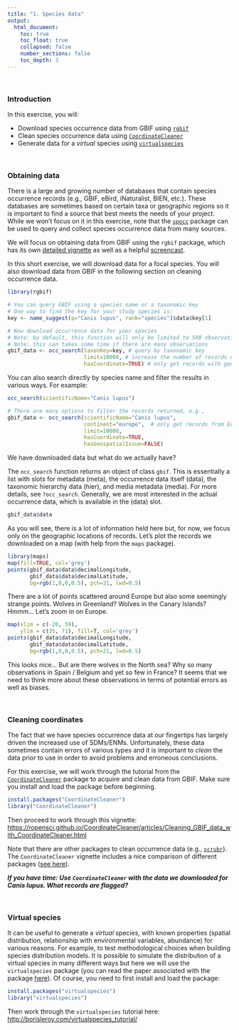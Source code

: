 ```yaml
---
title: "1. Species data"
output:
  html_document:
    toc: true
    toc_float: true
    collapsed: false
    number_sections: false
    toc_depth: 3
---
```


$~$

### Introduction

In this exercise, you will:

- Download species occurrence data from GBIF using [`rgbif`](https://docs.ropensci.org/rgbif/index.html)
- Clean species occurrence data using [`CoordinateCleaner`](https://ropensci.github.io/CoordinateCleaner/)
- Generate data for a *virtual* species using [`virtualspecies`](http://borisleroy.com/virtualspecies_tutorial/)

$~$

### Obtaining data

There is a large and growing number of databases that contain species occurrence records (e.g., GBIF, eBird, iNaturalist, BIEN, etc.).  These databases are sometimes based on certain taxa or geographic regions so it is important to find a source that best meets the needs of your project.  While we won't focus on it in this exercise, note that the [`spocc`](https://docs.ropensci.org/spocc/) package can be used to query and collect species occurrence data from many sources.

We will focus on obtaining data from GBIF using the `rgbif` package, which has its own [detailed vignette](https://docs.ropensci.org/rgbif/articles/rgbif.html) as well as a helpful [screencast](https://vimeo.com/127119010).

In this short exercise, we will download data for a focal species.  You will also download data from GBIF in the following section on cleaning occurrence data.

```r
library(rgbif)

# You can query GBIF using a species name or a taxonomic key
# One way to find the key for your study species is:
key <- name_suggest(q="Canis lupus", rank="species")$data$key[1]

# Now download occurrence data for your species
# Note: by default, this function will only be limited to 500 observations
# Note: this can takes some time if there are many observations
gbif_data <- occ_search(taxonKey=key, # query by taxonomic key
                        limit=10000, # increase the number of records downloaded
                        hasCoordinate=TRUE) # only get records with geographic coordinates

```

You can also search directly by species name and filter the results in various ways.  For example:

```r
occ_search(scientificName="Canis lupus")

# There are many options to filter the records returned, e.g.,
gbif_data <- occ_search(scientificName="Canis lupus",
                        continent="europe",  # only get records from Europe
                        limit=10000,
                        hasCoordinate=TRUE,
                        hasGeospatialIssue=FALSE)
```

We have downloaded data but what do we actually have?  

The `occ_search` function returns an object of class `gbif`.  This is essentially a list with slots for metadata (meta), the occurrence data itself (data), the taxonomic hierarchy data (hier), and media metadata (media). For more details, see `?occ_search`.  Generally, we are most interested in the actual occurrence data, which is available in the (data) slot.

```r
gbif_data$data
```

As you will see, there is a lot of information held here but, for now, we focus only on the geographic locations of records.  Let's plot the records we downloaded on a map (with help from the `maps` package).

```r
library(maps)
map(fill=TRUE, col='grey')
points(gbif_data$data$decimalLongitude, 
       gbif_data$data$decimalLatitude, 
       bg=rgb(1,0,0,0.5), pch=21, lwd=0.5)
```

There are a lot of points scattered around Europe but also some seemingly strange points.  Wolves in Greenland? Wolves in the Canary Islands?  Hmmm... Let's zoom in on Europe.

```r
map(xlim = c(-20, 59),
    ylim = c(35, 71), fill=T, col='grey')
points(gbif_data$data$decimalLongitude, 
       gbif_data$data$decimalLatitude, 
       bg=rgb(1,0,0,0.5), pch=21, lwd=0.5)
```

This looks nice...  But are there wolves in the North sea?  Why so many observations in Spain / Belgium and yet so few in France? It seems that we need to think more about these observations in terms of potential errors as well as biases.

$~$

### Cleaning coordinates

The fact that we have species occurrence data at our fingertips has largely driven the increased use of SDMs/ENMs. Unfortunately, these data sometimes contain errors of various types and it is important to *clean* the data prior to use in order to avoid problems and erroneous conclusions.

For this exercise, we will work through the tutorial from the [`CoordinateCleaner`](https://ropensci.github.io/CoordinateCleaner/articles/Cleaning_GBIF_data_with_CoordinateCleaner.html) package to acquire and clean data from GBIF.  Make sure you install and load the package before beginning.

```r
install.packages("CoordinateCleaner")
library("CoordinateCleaner")
```

Then proceed to work through this vignette: [https://ropensci.github.io/CoordinateCleaner/articles/Cleaning_GBIF_data_with_CoordinateCleaner.html](https://ropensci.github.io/CoordinateCleaner/articles/Cleaning_GBIF_data_with_CoordinateCleaner.html)

Note that there are other packages to clean occurrence data (e.g., [`scrubr`](https://github.com/ropensci/scrubr)). The `CoordinateCleaner` vignette includes a nice comparison of different packages ([see here](https://ropensci.github.io/CoordinateCleaner/articles/Comparison_other_software.html)).

***If you have time: Use `CoordinateCleaner` with the data we downloaded for Canis lupus. What records are flagged?***

$~$

### Virtual species

It can be useful to generate a *virtual* species, with known properties (spatial distribution, relationship with environmental variables, abundance) for various reasons. For example, to test methodological choices when building species distribution models. It is possible to simulate the distribution of a virtual species in many different ways but here we will use the `virtualspecies` package (you can read the paper associated with the package [here](https://onlinelibrary.wiley.com/doi/full/10.1111/ecog.01388)).  Of course, you need to first install and load the package:

```r
install.packages("virtualspecies")
library("virtualspecies")
```

Then work through the `virtualspecies` tutorial here: [http://borisleroy.com/virtualspecies_tutorial/](http://borisleroy.com/virtualspecies_tutorial/)


